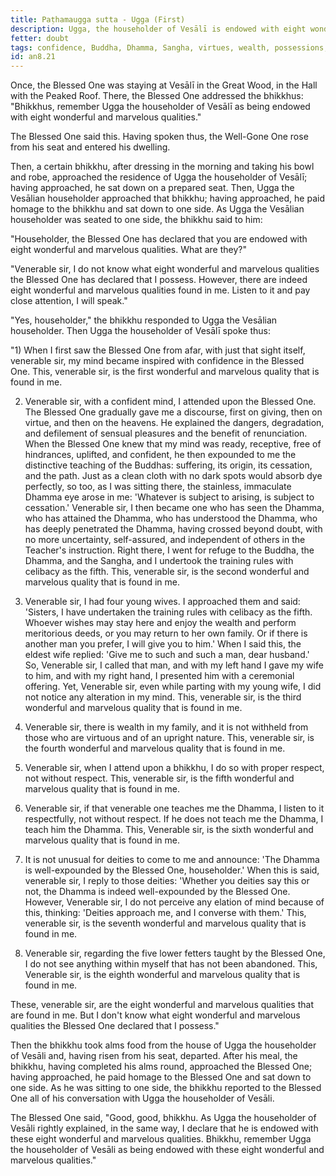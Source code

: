 ```yaml
---
title: Paṭhamaugga sutta - Ugga (First)
description: Ugga, the householder of Vesālī is endowed with eight wonderful and marvelous qualities.
fetter: doubt
tags: confidence, Buddha, Dhamma, Sangha, virtues, wealth, possessions, fame, an, an8
id: an8.21
---
```


Once, the Blessed One was staying at Vesālī in the Great Wood, in the Hall with the Peaked Roof. There, the Blessed One addressed the bhikkhus: "Bhikkhus, remember Ugga the householder of Vesālī as being endowed with eight wonderful and marvelous qualities."

The Blessed One said this. Having spoken thus, the Well-Gone One rose from his seat and entered his dwelling.

Then, a certain bhikkhu, after dressing in the morning and taking his bowl and robe, approached the residence of Ugga the householder of Vesālī; having approached, he sat down on a prepared seat. Then, Ugga the Vesālian householder approached that bhikkhu; having approached, he paid homage to the bhikkhu and sat down to one side. As Ugga the Vesālian householder was seated to one side, the bhikkhu said to him:

"Householder, the Blessed One has declared that you are endowed with eight wonderful and marvelous qualities. What are they?"

"Venerable sir, I do not know what eight wonderful and marvelous qualities the Blessed One has declared that I possess. However, there are indeed eight wonderful and marvelous qualities found in me. Listen to it and pay close attention, I will speak."

"Yes, householder," the bhikkhu responded to Ugga the Vesālian householder. Then Ugga the householder of Vesālī spoke thus:

"1) When I first saw the Blessed One from afar, with just that sight itself, venerable sir, my mind became inspired with confidence in the Blessed One. This, venerable sir, is the first wonderful and marvelous quality that is found in me.

2) Venerable sir, with a confident mind, I attended upon the Blessed One. The Blessed One gradually gave me a discourse, first on giving, then on virtue, and then on the heavens. He explained the dangers, degradation, and defilement of sensual pleasures and the benefit of renunciation. When the Blessed One knew that my mind was ready, receptive, free of hindrances, uplifted, and confident, he then expounded to me the distinctive teaching of the Buddhas: suffering, its origin, its cessation, and the path. Just as a clean cloth with no dark spots would absorb dye perfectly, so too, as I was sitting there, the stainless, immaculate Dhamma eye arose in me: 'Whatever is subject to arising, is subject to cessation.' Venerable sir, I then became one who has seen the Dhamma, who has attained the Dhamma, who has understood the Dhamma, who has deeply penetrated the Dhamma, having crossed beyond doubt, with no more uncertainty, self-assured, and independent of others in the Teacher's instruction. Right there, I went for refuge to the Buddha, the Dhamma, and the Sangha, and I undertook the training rules with celibacy as the fifth. This, venerable sir, is the second wonderful and marvelous quality that is found in me.

3) Venerable sir, I had four young wives. I approached them and said: 'Sisters, I have undertaken the training rules with celibacy as the fifth. Whoever wishes may stay here and enjoy the wealth and perform meritorious deeds, or you may return to her own family. Or if there is another man you prefer, I will give you to him.' When I said this, the eldest wife replied: 'Give me to such and such a man, dear husband.' So, Venerable sir, I called that man, and with my left hand I gave my wife to him, and with my right hand, I presented him with a ceremonial offering. Yet, Venerable sir, even while parting with my young wife, I did not notice any alteration in my mind. This, venerable sir, is the third wonderful and marvelous quality that is found in me.

4) Venerable sir, there is wealth in my family, and it is not withheld from those who are virtuous and of an upright nature. This, venerable sir, is the fourth wonderful and marvelous quality that is found in me.

5) Venerable sir, when I attend upon a bhikkhu, I do so with proper respect, not without respect. This, venerable sir, is the fifth wonderful and marvelous quality that is found in me.

6) Venerable sir, if that venerable one teaches me the Dhamma, I listen to it respectfully, not without respect. If he does not teach me the Dhamma, I teach him the Dhamma. This, Venerable sir, is the sixth wonderful and marvelous quality that is found in me.

7) It is not unusual for deities to come to me and announce: 'The Dhamma is well-expounded by the Blessed One, householder.' When this is said, venerable sir, I reply to those deities: 'Whether you deities say this or not, the Dhamma is indeed well-expounded by the Blessed One. However, Venerable sir, I do not perceive any elation of mind because of this, thinking: 'Deities approach me, and I converse with them.' This, venerable sir, is the seventh wonderful and marvelous quality that is found in me.

8) Venerable sir, regarding the five lower fetters taught by the Blessed One, I do not see anything within myself that has not been abandoned. This, Venerable sir, is the eighth wonderful and marvelous quality that is found in me.

These, venerable sir, are the eight wonderful and marvelous qualities that are found in me. But I don't know what eight wonderful and marvelous qualities the Blessed One declared that I possess."

Then the bhikkhu took alms food from the house of Ugga the householder of Vesāli and, having risen from his seat, departed. After his meal, the bhikkhu, having completed his alms round, approached the Blessed One; having approached, he paid homage to the Blessed One and sat down to one side. As he was sitting to one side, the bhikkhu reported to the Blessed One all of his conversation with Ugga the householder of Vesāli.

The Blessed One said, "Good, good, bhikkhu. As Ugga the householder of Vesāli rightly explained, in the same way, I declare that he is endowed with these eight wonderful and marvelous qualities. Bhikkhu, remember Ugga the householder of Vesāli as being endowed with these eight wonderful and marvelous qualities."